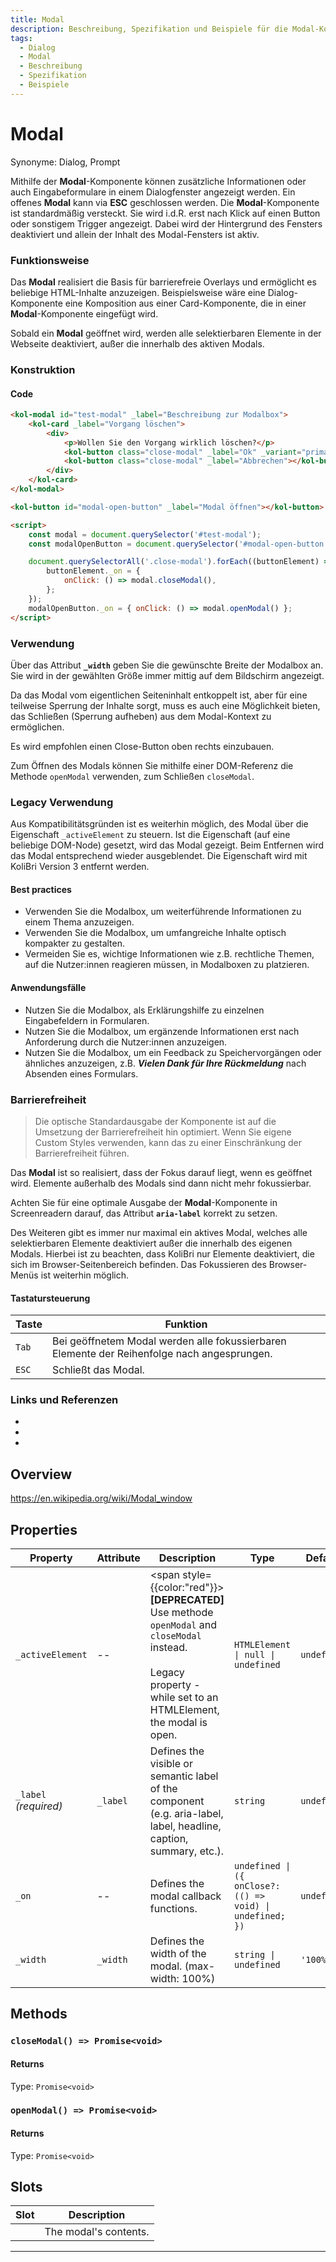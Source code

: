 ```yaml
---
title: Modal
description: Beschreibung, Spezifikation und Beispiele für die Modal-Komponente.
tags:
  - Dialog
  - Modal
  - Beschreibung
  - Spezifikation
  - Beispiele
---
```



# Modal

Synonyme: Dialog, Prompt

Mithilfe der **Modal**-Komponente können zusätzliche Informationen oder auch Eingabeformulare in einem Dialogfenster angezeigt werden. Ein offenes **Modal** kann via **ESC** geschlossen werden.
Die **Modal**-Komponente ist standardmäßig versteckt. Sie wird i.d.R. erst nach Klick auf einen Button oder sonstigem Trigger angezeigt. Dabei wird der Hintergrund des Fensters deaktiviert und allein der Inhalt des Modal-Fensters ist aktiv.

### Funktionsweise

Das **Modal** realisiert die Basis für barrierefreie Overlays und ermöglicht es beliebige HTML-Inhalte anzuzeigen. Beispielsweise wäre eine Dialog-Komponente eine Komposition aus einer Card-Komponente, die in einer **Modal**-Komponente eingefügt wird.

Sobald ein **Modal** geöffnet wird, werden alle selektierbaren Elemente in der Webseite deaktiviert, außer die innerhalb des aktiven Modals.

### Konstruktion

#### Code

```html
<kol-modal id="test-modal" _label="Beschreibung zur Modalbox">
	<kol-card _label="Vorgang löschen">
		<div>
			<p>Wollen Sie den Vorgang wirklich löschen?</p>
			<kol-button class="close-modal" _label="Ok" _variant="primary"></kol-button>
			<kol-button class="close-modal" _label="Abbrechen"></kol-button>
		</div>
	</kol-card>
</kol-modal>

<kol-button id="modal-open-button" _label="Modal öffnen"></kol-button>

<script>
	const modal = document.querySelector('#test-modal');
	const modalOpenButton = document.querySelector('#modal-open-button');

	document.querySelectorAll('.close-modal').forEach((buttonElement) => {
		buttonElement._on = {
			onClick: () => modal.closeModal(),
		};
	});
	modalOpenButton._on = { onClick: () => modal.openModal() };
</script>
```

### Verwendung

Über das Attribut **`_width`** geben Sie die gewünschte Breite der Modalbox an. Sie wird in der gewählten Größe immer mittig auf dem Bildschirm angezeigt.

Da das Modal vom eigentlichen Seiteninhalt entkoppelt ist, aber für eine teilweise Sperrung der Inhalte sorgt, muss es auch eine Möglichkeit bieten, das Schließen (Sperrung aufheben) aus dem Modal-Kontext zu ermöglichen.

<kol-alert _type="info">Es wird empfohlen einen Close-Button oben rechts einzubauen.</kol-alert>

Zum Öffnen des Modals können Sie mithilfe einer DOM-Referenz die Methode `openModal` verwenden, zum Schließen `closeModal`.

### Legacy Verwendung

Aus Kompatibilitätsgründen ist es weiterhin möglich, des Modal über die Eigenschaft `_activeElement` zu steuern. Ist die Eigenschaft (auf eine beliebige DOM-Node) gesetzt, wird das Modal gezeigt. Beim Entfernen wird das Modal entsprechend wieder ausgeblendet. Die Eigenschaft wird mit KoliBri Version 3 entfernt werden.

#### Best practices

- Verwenden Sie die Modalbox, um weiterführende Informationen zu einem Thema anzuzeigen.
- Verwenden Sie die Modalbox, um umfangreiche Inhalte optisch kompakter zu gestalten.
- Vermeiden Sie es, wichtige Informationen wie z.B. rechtliche Themen, auf die Nutzer:innen reagieren müssen, in Modalboxen zu platzieren.

#### Anwendungsfälle

- Nutzen Sie die Modalbox, als Erklärungshilfe zu einzelnen Eingabefeldern in Formularen.
- Nutzen Sie die Modalbox, um ergänzende Informationen erst nach Anforderung durch die Nutzer:innen anzuzeigen.
- Nutzen Sie die Modalbox, um ein Feedback zu Speichervorgängen oder ähnliches anzuzeigen, z.B. **_Vielen Dank für Ihre Rückmeldung_** nach Absenden eines Formulars.

### Barrierefreiheit

> Die optische Standardausgabe der Komponente ist auf die Umsetzung der Barrierefreiheit hin optimiert. Wenn Sie eigene Custom Styles verwenden, kann das zu einer Einschränkung der Barrierefreiheit führen.

Das **Modal** ist so realisiert, dass der Fokus darauf liegt, wenn es geöffnet wird. Elemente außerhalb des Modals sind dann nicht mehr fokussierbar.

Achten Sie für eine optimale Ausgabe der **Modal**-Komponente in Screenreadern darauf, das Attribut **`aria-label`** korrekt zu setzen.

Des Weiteren gibt es immer nur maximal ein aktives Modal, welches alle selektierbaren Elemente deaktiviert außer die innerhalb des eigenen Modals. Hierbei ist zu beachten, dass KoliBri nur Elemente deaktiviert, die sich im Browser-Seitenbereich befinden. Das Fokussieren des Browser-Menüs ist weiterhin möglich.

#### Tastatursteuerung

| Taste | Funktion                                                                                    |
| ----- | ------------------------------------------------------------------------------------------- |
| `Tab` | Bei geöffnetem Modal werden alle fokussierbaren Elemente der Reihenfolge nach angesprungen. |
| `ESC` | Schließt das Modal.                                                                         |

### Links und Referenzen

- <kol-link _href="https://www.w3.org/TR/wai-aria-practices/#dialog_modal" _target="_blank"></kol-link>
- <kol-link _href="https://www.w3.org/TR/wai-aria-practices-1.1/examples/dialog-modal/dialog.html" _target="_blank"></kol-link>
- <kol-link _href="https://developer.mozilla.org/en-US/docs/Web/HTML/Element/dialog" _target="_blank"></kol-link>

<!-- Auto Generated Below -->

## Overview

https://en.wikipedia.org/wiki/Modal_window

## Properties

| Property              | Attribute | Description                                                                                                                                                                  | Type                                                      | Default     |
| --------------------- | --------- | ---------------------------------------------------------------------------------------------------------------------------------------------------------------------------- | --------------------------------------------------------- | ----------- |
| `_activeElement`      | --        | <span style={{color:"red"}}>**[DEPRECATED]**</span> Use methode `openModal` and `closeModal` instead.<br/><br/>Legacy property - while set to an HTMLElement, the modal is open. | `HTMLElement \| null \| undefined`                        | `undefined` |
| `_label` _(required)_ | `_label`  | Defines the visible or semantic label of the component (e.g. aria-label, label, headline, caption, summary, etc.).                                                           | `string`                                                  | `undefined` |
| `_on`                 | --        | Defines the modal callback functions.                                                                                                                                        | `undefined \| ({ onClose?: (() => void) \| undefined; })` | `undefined` |
| `_width`              | `_width`  | Defines the width of the modal. (max-width: 100%)                                                                                                                            | `string \| undefined`                                     | `'100%'`    |

## Methods

### `closeModal() => Promise<void>`

#### Returns

Type: `Promise<void>`

### `openModal() => Promise<void>`

#### Returns

Type: `Promise<void>`

## Slots

| Slot | Description           |
| ---- | --------------------- |
|      | The modal's contents. |

---

<ExampleLink component="modal" />
